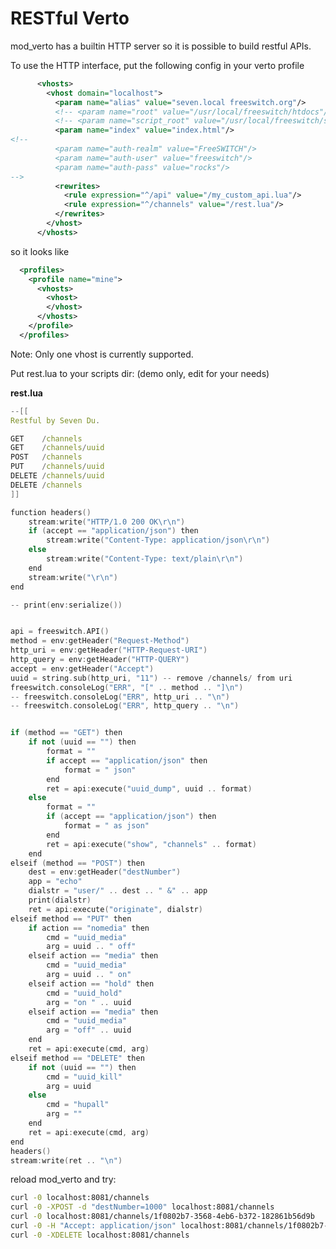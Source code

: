 
# RESTful Verto 

 

mod\_verto has a builtin HTTP server so it is possible to build restful APIs.

To use the HTTP interface, put the following config in your verto profile

```xml
      <vhosts>
        <vhost domain="localhost">
          <param name="alias" value="seven.local freeswitch.org"/>
          <!-- <param name="root" value="/usr/local/freeswitch/htdocs"/> -->
          <!-- <param name="script_root" value="/usr/local/freeswitch/scripts"/> -->
          <param name="index" value="index.html"/>
<!--
          <param name="auth-realm" value="FreeSWITCH"/>
          <param name="auth-user" value="freeswitch"/>
          <param name="auth-pass" value="rocks"/>
-->
          <rewrites>
            <rule expression="^/api" value="/my_custom_api.lua"/>
            <rule expression="^/channels" value="/rest.lua"/>
          </rewrites>
        </vhost>
      </vhosts>
```

so it looks like 

```xml
  <profiles>
    <profile name="mine">
      <vhosts>
        <vhost>
        </vhost>
      </vhosts>
    </profile>
  </profiles>
```

Note: Only one vhost is currently supported.

Put rest.lua to your scripts dir: (demo only, edit for your needs)

**rest.lua**

```cpp
--[[
Restful by Seven Du.

GET    /channels
GET    /channels/uuid
POST   /channels
PUT    /channels/uuid
DELETE /channels/uuid
DELETE /channels
]]

function headers()
	stream:write("HTTP/1.0 200 OK\r\n")
	if (accept == "application/json") then
		stream:write("Content-Type: application/json\r\n")
	else
		stream:write("Content-Type: text/plain\r\n")
	end
	stream:write("\r\n")
end

-- print(env:serialize())


api = freeswitch.API()
method = env:getHeader("Request-Method")
http_uri = env:getHeader("HTTP-Request-URI")
http_query = env:getHeader("HTTP-QUERY")
accept = env:getHeader("Accept")
uuid = string.sub(http_uri, "11") -- remove /channels/ from uri
freeswitch.consoleLog("ERR", "[" .. method .. "]\n")
-- freeswitch.consoleLog("ERR", http_uri .. "\n")
-- freeswitch.consoleLog("ERR", http_query .. "\n")


if (method == "GET") then
	if not (uuid == "") then
		format = ""
		if accept == "application/json" then
			format = " json"
		end
		ret = api:execute("uuid_dump", uuid .. format)
	else
		format = ""
		if (accept == "application/json") then
			format = " as json"
		end
		ret = api:execute("show", "channels" .. format)
	end
elseif (method == "POST") then
	dest = env:getHeader("destNumber")
	app = "echo"
	dialstr = "user/" .. dest .. " &" .. app
	print(dialstr)
	ret = api:execute("originate", dialstr)
elseif method == "PUT" then
	if action == "nomedia" then
		cmd = "uuid_media"
		arg = uuid .. " off"
	elseif action == "media" then
		cmd = "uuid_media"
		arg = uuid .. " on"
	elseif action == "hold" then
		cmd = "uuid_hold"
		arg = "on " .. uuid
	elseif action == "media" then
		cmd = "uuid_media"
		arg = "off" .. uuid
	end
	ret = api:execute(cmd, arg)
elseif method == "DELETE" then
	if not (uuid == "") then
		cmd = "uuid_kill"
		arg = uuid
	else
		cmd = "hupall"
		arg = ""
	end
	ret = api:execute(cmd, arg)
end
headers()
stream:write(ret .. "\n")
```

reload mod\_verto and try:

```bash
curl -0 localhost:8081/channels
curl -0 -XPOST -d "destNumber=1000" localhost:8081/channels
curl -0 localhost:8081/channels/1f0802b7-3568-4eb6-b372-182861b56d9b
curl -0 -H "Accept: application/json" localhost:8081/channels/1f0802b7-3568-4eb6-b372-182861b56d9b
curl -0 -XDELETE localhost:8081/channels
```


